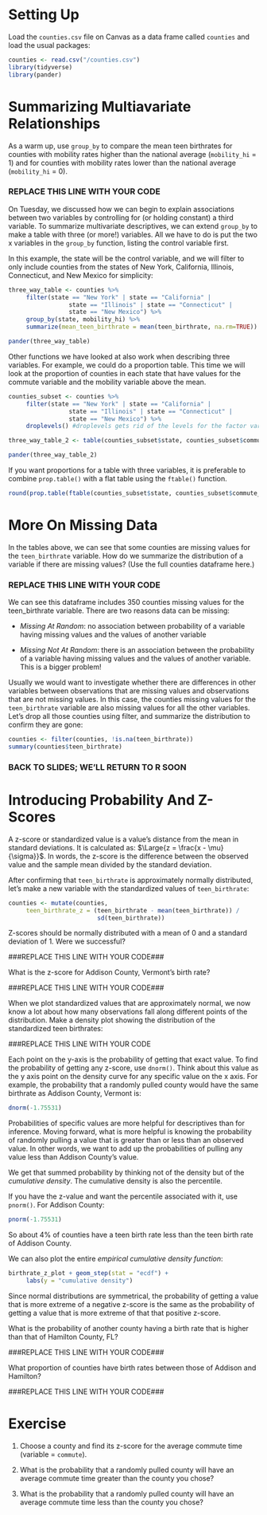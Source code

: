 # Setting Up

Load the `counties.csv` file on Canvas as a data frame called `counties` and load the usual packages:

```r
counties <- read.csv("/counties.csv")
library(tidyverse)
library(pander)
```


# Summarizing Multiavariate Relationships

As a warm up, use `group_by` to compare the mean teen birthrates for counties with mobility rates higher than the national average (`mobility_hi` = 1) and for counties with mobility rates lower than the national average (`mobility_hi` = 0).

### REPLACE THIS LINE WITH YOUR CODE



On Tuesday, we discussed how we can begin to explain associations between two variables by controlling for (or holding constant) a third variable. To summarize multivariate descriptives, we can extend `group_by` to make a table with three (or more!) variables. All we have to do is put the two x variables in the `group_by` function, listing the control variable first. 

In this example, the state will be the control variable, and we will filter to only include counties from the states of New York, California, Illinois, Connecticut, and New Mexico for simplicity:

```r
three_way_table <- counties %>%
     filter(state == "New York" | state == "California" |
                 state == "Illinois" | state == "Connecticut" |
                 state == "New Mexico") %>%
     group_by(state, mobility_hi) %>%
     summarize(mean_teen_birthrate = mean(teen_birthrate, na.rm=TRUE))

pander(three_way_table)
```

Other functions we have looked at also work when describing three variables. For example, we could do a proportion table. This time we will look at the proportion of counties in each state that have values for the commute variable and the mobility variable above the mean.

```r
counties_subset <- counties %>%
     filter(state == "New York" | state == "California" |
                 state == "Illinois" | state == "Connecticut" |
                 state == "New Mexico") %>%
     droplevels() #droplevels gets rid of the levels for the factor variable (state) that we are not including in the subset

three_way_table_2 <- table(counties_subset$state, counties_subset$commute_hi, counties_subset$mobility_hi)

pander(three_way_table_2)
```

If you want proportions for a table with three variables, it is preferable to combine `prop.table()` with a flat table using the `ftable()` function.

```r
round(prop.table(ftable(counties_subset$state, counties_subset$commute_hi, counties_subset$mobility_hi),1),2)
```


# More On Missing Data

In the tables above, we can see that some counties are missing values for the `teen_birthrate` variable. How do we summarize the distribution of a variable if there are missing values? (Use the full counties dataframe here.)

### REPLACE THIS LINE WITH YOUR CODE 


We can see this dataframe includes 350 counties missing values for the teen_birthrate variable. There are two reasons data can be missing:

- *Missing At Random*: no association between probability of a variable having missing values and the values of another variable

- *Missing Not At Random*: there is an association between the probability of a variable having missing values and the values of another variable. This is a bigger problem!

Usually we would want to investigate whether there are differences in other variables between observations that are missing values and observations that are not missing values. In this case, the counties missing values for the `teen_birthrate` variable are also missing values for all the other variables. Let's drop all those counties using filter, and summarize the distribution to confirm they are gone:

```r
counties <- filter(counties, !is.na(teen_birthrate))
summary(counties$teen_birthrate)
```




### BACK TO SLIDES; WE'LL RETURN TO R SOON ###




# Introducing Probability And Z-Scores

A z-score or standardized value is a value's distance from the mean in standard deviations. It is calculated as: $\Large{z = \frac{x - \mu}{\sigma}}$. In words, the z-score is the difference between the observed value and the sample mean divided by the standard deviation.

After confirming that `teen_birthrate` is approximately normally distributed, let's make a new variable with the standardized values of `teen_birthrate`:

```r
counties <- mutate(counties,
     teen_birthrate_z = (teen_birthrate - mean(teen_birthrate)) /
                         sd(teen_birthrate))
```

Z-scores should be normally distributed with a mean of 0 and a standard deviation of 1. Were we successful?                        

###REPLACE THIS LINE WITH YOUR CODE###


What is the z-score for Addison County, Vermont's birth rate?

###REPLACE THIS LINE WITH YOUR CODE###



When we plot standardized values that are approximately normal, we now know a lot about how many observations fall along different points of the distribution. Make a density plot showing the distribution of the standardized teen birthrates:

###REPLACE THIS LINE WITH YOUR CODE


Each point on the y-axis is the probability of getting that exact value. To find the probability of getting any z-score, use `dnorm()`. Think about this value as the y axis point on the density curve for any specific value on the x axis. For example, the probability that a randomly pulled county would have the same birthrate as Addison County, Vermont is:

```r
dnorm(-1.75531)
```


Probabilities of specific values are more helpful for descriptives than for inference. Moving forward, what is more helpful is knowing the probability of randomly pulling a value that is greater than or less than an observed value.  In other words, we want to add up the probabilities of pulling any value less than Addison County's value.

We get that summed probability by thinking not of the density but of the *cumulative density*. The cumulative density is also the percentile.

If you have the z-value and want the percentile associated with it, use `pnorm()`. For Addison County:

```r
pnorm(-1.75531)
```

So about 4% of counties have a teen birth rate less than the teen birth rate of Addison County.

We can also plot the entire *empirical cumulative density function*:

```r
birthrate_z_plot + geom_step(stat = "ecdf") + 
     labs(y = "cumulative density")
```


Since normal distributions are symmetrical, the probability of getting a value that is more extreme of a negative z-score is the same as the probability of getting a value that is more extreme of that that positive z-score.

What is the probability of another county having a birth rate that is higher than that of Hamilton County, FL?

###REPLACE THIS LINE WITH YOUR CODE###


What proportion of counties have birth rates between those of Addison and Hamilton?

###REPLACE THIS LINE WITH YOUR CODE###



# Exercise

1. Choose a county and find its z-score for the average commute time (variable = `commute`). 

2. What is the probability that a randomly pulled county will have an average commute time greater than the county you chose?

3. What is the probability that a randomly pulled county will have an average commute time less than the county you chose?